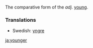 The comparative form of the ''adj''. [[young]].

===Translations===
*Swedish: [[yngre]]

[[ja:younger]]